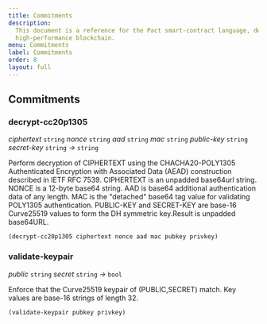 ```yaml
---
title: Commitments
description:
  This document is a reference for the Pact smart-contract language, designed for correct, transactional execution on a
  high-performance blockchain.
menu: Commitments
label: Commitments
order: 8
layout: full
---
```


## Commitments

### decrypt-cc20p1305

_ciphertext_&nbsp;`string` _nonce_&nbsp;`string` _aad_&nbsp;`string` _mac_&nbsp;`string` _public-key_&nbsp;`string`
_secret-key_&nbsp;`string` _&rarr;_&nbsp;`string`

Perform decryption of CIPHERTEXT using the CHACHA20-POLY1305 Authenticated Encryption with Associated Data (AEAD)
construction described in IETF RFC 7539. CIPHERTEXT is an unpadded base64url string. NONCE is a 12-byte base64 string.
AAD is base64 additional authentication data of any length. MAC is the "detached" base64 tag value for validating
POLY1305 authentication. PUBLIC-KEY and SECRET-KEY are base-16 Curve25519 values to form the DH symmetric key.Result is
unpadded base64URL.

```pact
(decrypt-cc20p1305 ciphertext nonce aad mac pubkey privkey)
```

### validate-keypair

_public_&nbsp;`string` _secret_&nbsp;`string` _&rarr;_&nbsp;`bool`

Enforce that the Curve25519 keypair of (PUBLIC,SECRET) match. Key values are base-16 strings of length 32.

```pact
(validate-keypair pubkey privkey)
```
